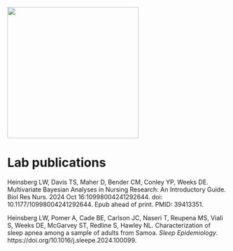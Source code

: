 ![](HeinsbergLab.png){fig-align="center" width="300"}

# Lab publications {.unnumbered}

Heinsberg LW, Davis TS, Maher D, Bender CM, Conley YP, Weeks DE. Multivariate Bayesian Analyses in Nursing Research: An Introductory Guide. Biol Res Nurs. 2024 Oct 16:10998004241292644. doi: 10.1177/10998004241292644. Epub ahead of print. PMID: 39413351.

Heinsberg LW, Pomer A, Cade BE, Carlson JC, Naseri T, Reupena MS, Viali S, Weeks DE, McGarvey ST, Redline S, Hawley NL. Characterization of sleep apnea among a sample of adults from Samoa. *Sleep Epidemiology*. https://doi.org/10.1016/j.sleepe.2024.100099.

